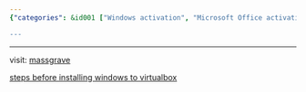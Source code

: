 ```yaml
---
{"categories": &id001 ["Windows activation", "Microsoft Office activation", "VirtualBox installation", "Blog post", "Massgrave.dev", "Installation guide", "Technical instructions"], "category": "Software activation", "date": "2023-10-06 12:53:28", "description": "This article provides instructions for activating Windows and Microsoft Office, as well as installing them in a VirtualBox environment. It also includes a link to a blog post with more detailed steps. The website mentioned is massgrave.dev.", "tags": *id001, "title": "Windows & Office Activation, Install Windows In Virtualbox"}

---
```


------

visit: [massgrave](https://massgrave.dev)

[steps before installing windows to virtualbox](https://blog.csdn.net/qq_44323306/article/details/122009436)

